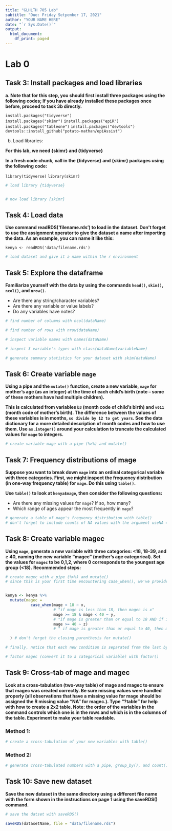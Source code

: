 ```yaml
---
title: "GLHLTH 705 Lab"
subtitle: "Due: Friday Setpember 17, 2021"
author: "YOUR NAME HERE"
date: "`r Sys.Date()`"
output: 
  html_document:
    df_print: paged
---
```


# Lab 0 {.tabset}

## Task 3: Install packages and load libraries

__a. Note that for this step, you should first install three packages using the following codes; If you have already installed these packages once before, proceed to task 3b directly.__

`install.packages("tidyverse")`  
`install.packages("skimr")` 
`install.packages("epiR")`  
`install.packages("tableone")`
`install.packages("devtools")`  
`devtools::install_github("potato-nathan/epiAssist")`

b. Load libraries:

__For this lab, we need {skimr} and {tidyverse}__


__In a fresh code chunk, call in the {tidyverse} and {skimr} packages using the following code:__

`library(tidyverse)`
`library(skimr)`

```r
# load library {tidyverse}


# now load library {skimr}

```


## Task 4: Load data

__Use command readRDS(‘filename.rds’) to load in the dataset. Don’t forget to use the assignment operator to give the dataset a name after importing the data. As an example, you can name it like this:__

`kenya <- readRDS('data/filename.rds')` 

```r
# load dataset and give it a name within the r environment


```



## Task 5: Explore the dataframe

__Familiarize yourself with the data by using the commands `head()`, `skim()`, `ncol()`, and `nrow()`.__

* Are there any string/character variables?
* Are there any variable or value labels? 
* Do any variables have notes? 

```r
# find number of columns with ncol(dataName)

# find number of rows with nrow(dataName)
```

```r
# inspect variable names with names(dataName)

# inspect 3 variable's types with class(dataName$variableName)

```

```r
# generate summary statistics for your dataset with skim(dataName)

```



## Task 6: Create variable `mage`

__Using a pipe and the `mutate()` function, create a new variable, `mage` for mother’s age (as an integer) at the time of each child’s birth (note – some of these mothers have had multiple children). __

__This is calculated from variables `b3` (month code of child’s birth) and `v011` (month code of mother’s birth). The difference between the values of these variables is in months, `so divide by 12 to get years`. See the data dictionary for a more detailed description of month codes and how to use them. Use `as.integer()` around your calculation to truncate the calculated values for `mage` to integers.__


```r
# create variable mage with a pipe (%>%) and mutate()


```

## Task 7: Frequency distributions of mage

__Suppose you want to break down `mage` into an ordinal categorical variable with three categories. First, we might inspect the frequency distribution (in one-way frequency table) for `mage`. Do this using `table()`.__

__Use `table()` to look at `kenya$mage`, then consider the following questions:__

* Are there any missing values for `mage`? If so, how many?  
* Which range of ages appear the most frequently in `mage`?  

```r
# generate a table of mage's frequency distribution with table()
# don't forget to include counts of NA values with the argument useNA = "always"


```


## Task 8: Create variable magec

__Using `mage`, generate a new variable with three categories: <18, 18-39, and ≥ 40, naming the new variable "magec” (mother’s age categorical). Set the values for `magec` to be 0,1,2, where 0 corresponds to the youngest age group (<18).__
__Recommended steps:__

```r
# create magec with a pipe (%>%) and mutate()
# since this is your first time encountering case_when(), we've provided a layman's translation of how our code is communicating with the dataset. You just need to specify x, y, and z accordingly:


kenya <- kenya %>%
  mutate(magec = 
           case_when(mage < 18 ~ x, 
                     # "if mage is less than 18, then magec is x"
                     mage >= 18 & mage < 40 ~ y, 
                     # "if mage is greater than or equal to 18 AND if it is less than 40, then magec is y
                     mage >= 40 ~ z) 
                     # " if mage is greater than or equal to 40, then magec is z 

  ) # don't forget the closing parenthesis for mutate()

# finally, notice that each new condition is separated from the last by a comma

```


```r
# factor magec (convert it to a categorical variable) with factor()

```



## Task 9: Cross-tab of mage and magec

__Look at a cross-tabulation (two-way table) of mage and magec to ensure that magec was created correctly. Be sure missing values were handled properly (all observations that have a missing value for mage should be assigned the R missing value “NA” for magec.).   Type “?table” for help with how to create a 2x2 table.  Note: the order of the variables in the command controls which one is in the rows and which is in the columns of the table. Experiment to make your table readable.__

### Method 1:

```r
# create a cross-tabulation of your new variables with table()

```

### Method 2: 

```r
# generate cross-tabulated numbers with a pipe, group_by(), and count()

```




## Task 10: Save new dataset

__Save the new dataset in the same directory using a different file name with the form shown in the instructions on page 1 using the saveRDS() command.__

```r
# save the datset with saveRDS()

saveRDS(datasetName, file = "data/filename.rds")
```








